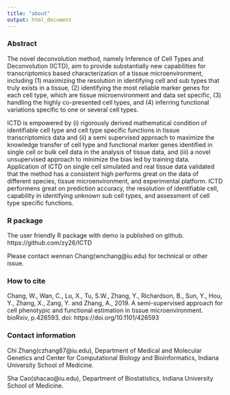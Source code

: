```yaml
---
title: "about"
output: html_document
---
```


### Abstract
The novel deconvolution method, namely Inference of Cell Types and Deconvolution (ICTD), aim to provide substantially new capabilities for transcriptomics based characterization of a tissue microenvironment, including (1) maximizing the resolution in identifying cell and sub types that truly exists in a tissue, (2) identifying the most reliable marker genes for each cell type, which are tissue microenvironment and data set specific, (3) handling the highly co-presented cell types, and (4) inferring functional variations specific to one or several cell types. 

ICTD is empowered by (i) rigorously derived mathematical condition of identifiable cell type and cell type specific functions in tissue transcriptomics data and (ii) a semi supervised approach to maximize the knowledge transfer of cell type and functional marker genes identified in single cell or bulk cell data in the analysis of tissue data, and (iii) a novel unsupervised approach to minimize the bias led by training data. Application of ICTD on single cell simulated and real tissue data validated that the method has a consistent high performs great on the data of different species, tissue microenvironment, and experimental platform. ICTD performens great on prediction accuracy, the resolution of identifiable cell, capability in identifying unknown sub cell types, and assessment of cell type specific functions.

### R package
The user friendly R package with demo is published on github. https://github.com/zy26/ICTD

Please contact wennan Chang(wnchang@iu.edu) for technical or other issue.


### How to cite

Chang, W., Wan, C., Lu, X., Tu, S.W., Zhang, Y., Richardson, B., Sun, Y., Hou, Y., Zhang, X., Zang, Y. and Zhang, A., 2019. A semi-supervised approach for cell phenotypic and functional estimation in tissue microenvironment. bioRxiv, p.426593. doi: https://doi.org/10.1101/426593


### Contact information

Chi Zhang(czhang87@iu.edu), Department of Medical and Molecular Genetics and Center for Computational Biology and Bioinformatics, Indiana University School of Medicine.

Sha Cao(shacao@iu.edu), Department of Biostatistics, Indiana University School of Medicine.

